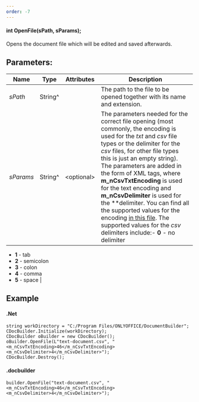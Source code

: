 ```yaml
---
order: -7
---
```

#### int OpenFile(sPath, sParams);

Opens the document file which will be edited and saved afterwards.

## Parameters:

| Name      | Type    | Attributes  | Description                                                                                                                                                                                                                                                                                                                                                                                                                                                                                                                                                                                                                                                                                                     |
| --------- | ------- | ----------- | --------------------------------------------------------------------------------------------------------------------------------------------------------------------------------------------------------------------------------------------------------------------------------------------------------------------------------------------------------------------------------------------------------------------------------------------------------------------------------------------------------------------------------------------------------------------------------------------------------------------------------------------------------------------------------------------------------------- |
| *sPath*   | String^ |             | The path to the file to be opened together with its name and extension.                                                                                                                                                                                                                                                                                                                                                                                                                                                                                                                                                                                                                                         |
| *sParams* | String^ | \<optional> | The parameters needed for the correct file opening (most commonly, the encoding is used for the *txt* and *csv* file types or the delimiter for the *csv* files, for other file types this is just an empty string). The parameters are added in the form of XML tags, where **m\_nCsvTxtEncoding** is used for the text encoding and **m\_nCsvDelimiter** is used for the **delimiter. You can find all the supported values for the encoding [in this file](https://github.com/ONLYOFFICE/server/blob/master/Common/sources/commondefines.js). The supported values for the *csv* delimiters include:- **0** - no delimiter
- **1** - tab
- **2** - semicolon
- **3** - colon
- **4** - comma
- **5** - space |

## Example

#### .Net

```
string workDirectory = "C:/Program Files/ONLYOFFICE/DocumentBuilder";
CDocBuilder.Initialize(workDirectory);
CDocBuilder oBuilder = new CDocBuilder();
oBuilder.OpenFile(L"text-document.csv", "<m_nCsvTxtEncoding>46</m_nCsvTxtEncoding><m_nCsvDelimiter>4</m_nCsvDelimiter>");
CDocBuilder.Destroy();
```

#### .docbuilder

```
builder.OpenFile("text-document.csv", "<m_nCsvTxtEncoding>46</m_nCsvTxtEncoding><m_nCsvDelimiter>4</m_nCsvDelimiter>");
```
